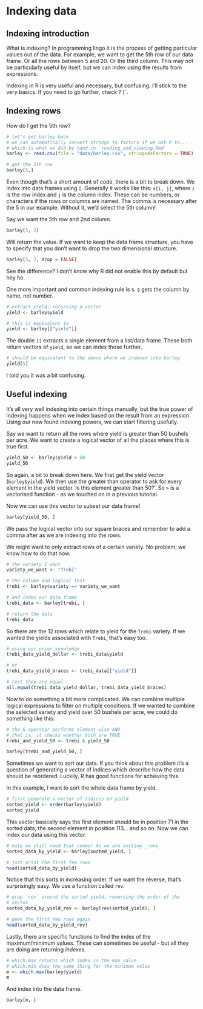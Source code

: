 # Indexing data

## Indexing introduction

What is indexing? In programming lingo it is the process of getting particular
values out of the data. For example, we want to get the 5th row of our data frame.
Or all the rows between 5 and 20. Or the third column. This may not be particularly
useful by itself, but we can index using the results from expressions.

Indexing in R is very useful and necessary, but confusing. I'll stick to the very
basics. If you need to go further, check ?\`[\`.

## Indexing rows

How do I get the 5th row?

```r
# let's get barley back
# we can automatically convert strings to factors if we ask R to...
# which is what we did by hand in `reading_and_viewing.Rmd`
barley <- read.csv(file = "data/barley.csv", stringsAsFactors = TRUE)

# get the 5th row
barley[5,]

```
Even though that's a short amount of code, there is a bit to break down. We index
into data frames using `[`. Generally it works like this: `x[i, j]`, where `i` is
the row index and `j` is the column index. These can be numbers, or characters if
the rows or columns are named. The comma is necessary after the 5 in our example.
Without it, we'd select the 5th column!

Say we want the 5th row and 2nd column.

```r
barley[5, 2]
```

Will return the value. If we want to keep the data frame structure, you have to 
specify that you don't want to drop the two dimensional structure.

```r
barley[5, 2, drop = FALSE]
```
See the difference? I don't know why R did not enable this by default but hey ho.

One more important and common indexing rule is `$`. `$` gets the column by name, 
not number.

```r
# extract yield, returning a vector
yield <- barley$yield

# this is equivalent to 
yield <- barley[["yield"]]
```

The double `[[` extracts a single element from a list/data frame. These both return
vectors of `yield`, so we can index those further.

```r
# should be equivalent to the above where we indexed into barley.
yield[5]
```

I told you it was a bit confusing.

## Useful indexing

It's all very well indexing into certain things manually, but the true power of 
indexing happens when we index based on the result from an expression. Using our
new found indexing powers, we can start filtering usefully.

Say we want to return all the rows where yield is greater than 50 bushels per acre.
We want to create a logical vector of all the places where this is true first.

```r
yield_50 <- barley$yield > 50
yield_50
```
So again, a bit to break down here. We first get the yield vector (`barley$yield`).
We then use the greater than operator to ask for every element in the yield vector
'is this element greater than 50?'. So `>` is a vectorised function - as we touched on
in a previous tutorial.

Now we can use this vector to subset our data frame!

```r
barley[yield_50, ]
```

We pass the logical vector into our square braces and remember to add a comma after
as we are indexing into the rows.

We might want to only extract rows of a certain variety. No problem, we know how 
to do that now.

```r
# the variety I want
variety_we_want <- "Trebi"

# the column and logical test
trebi <- barley$variety == variety_we_want

# and index our data frame
trebi_data <- barley[trebi, ]

# return the data
trebi_data
```

So there are the 12 rows which relate to yield for the `Trebi` variety. If we wanted
the yields associated with `Trebi`, that's easy too.

```r
# using our prior knowledge
trebi_data_yield_dollar <- trebi_data$yield

# or
trebi_data_yield_braces <- trebi_data[["yield"]]

# test they are equal
all.equal(trebi_data_yield_dollar, trebi_data_yield_braces)
```

Now to do something a bit more complicated. We can combine multiple logical
expressions to filter on multiple conditions. If we wanted to combine the selected
variety and yield over 50 bushels per acre, we could do something like this.

```r
# the & operator performs element-wise AND
# that is, it checks whether both are TRUE
trebi_and_yield_50 <- trebi & yield_50

barley[trebi_and_yield_50, ]
```
Sometimes we want to sort our data. If you think about this problem it's a question
of generating a vector of indices which describe how the data should be reordered.
Luckily, R has good functions for achieving this.

In this example, I want to sort the whole data frame by yield.

```r
# first generate a vector of indices on yield
sorted_yield <- order(barley$yield)
sorted_yield
```
This vector basically says the first element should be in position 71 in the 
sorted data, the second element in position 113... and so on. Now we can index
our data using this vector.

```r
# note we still need that comma! As we are sorting _rows_
sorted_data_by_yield <- barley[sorted_yield, ]

# just print the first few rows
head(sorted_data_by_yield)
```

Notice that this sorts in increasing order. If we want the reverse, that's 
surprisingly easy. We use a function called `rev`.

```r
# wrap `rev` around the sorted yield, reversing the order of the 
# vector
sorted_data_by_yield_rev <- barley[rev(sorted_yield), ]

# peek the first few rows again
head(sorted_data_by_yield_rev)
```

Lastly, there are specific functions to find the index of the maximum/minimum 
values. These can sometimes be useful - but all they are doing are returning
_indexes_.

```r
# which.max returns which index is the max value
# which.min does the same thing for the minimum value
m <- which.max(barley$yield)
m
```

And index into the data frame.

```r
barley[m, ]
```

